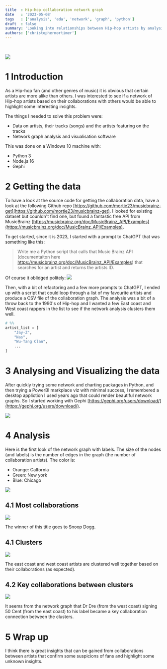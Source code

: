```yaml
---
title  : Hip-hop collaboration network graph
date   : '2023-05-08'
tags   : ['analysis', 'eda', 'network', 'graph', 'python']
draft  : false
summary: 'Looking into relationships between Hip-hop artists by analysing the network graph of their collaborations'
authors: ['christophermortimer']
---
```



<TOCInline toc={props.toc} indentDepth={2} />
<br />

![](/static/images/hiphop-graph/hiphop-graph-no-label-avatar.png)

# 1 Introduction

As a Hip-hop fan (and other genres of music) it is obvious that certain artists are more alike than others.
I was interested to see if a network of Hip-hop artists based on their collaborations with others would be able to highlight some interesting insights.

The things I needed to solve this problem were:

- Data on artists, their tracks (songs) and the artists featuring on the tracks
- Network graph analysis and visualisation software

This was done on a Windows 10 machine with:

- Python 3
- Node.js 16
- Gephi

# 2 Getting the data

To have a look at the source code for getting the collaboration data, have a look at the following Github repo [https://github.com/mortie23/musicbrainz-get](https://github.com/mortie23/musicbrainz-get).
I looked for existing dataset but counldn't find one, but found a fantastic free API from MusicBrainz [https://musicbrainz.org/doc/MusicBrainz_API/Examples](https://musicbrainz.org/doc/MusicBrainz_API/Examples).

To get started, since it is 2023, I started with a prompt to ChatGPT that was something like this:

> Write me a Python script that calls that Music Brainz API (documentaiton here https://musicbrainz.org/doc/MusicBrainz_API/Examples) that searches for an artist and returns the artists ID.

Of course it oblidged politely:
![](/static/images/hiphop-graph/hiphop-graph-chatgpt.png)

Then, with a bit of refactoring and a few more prompts to ChatGPT, I ended up with a script that could loop through a list of my favourite artists and produce a CSV file of the collaboration graph.
The analysis was a bit of a throw back to the 1990's of Hip-hop and I wanted a few East coast and West coast rappers in the list to see if the network analysis clusters them well.

```py
# %%
artist_list = [
    "Jay-Z",
    "Nas",
    "Wu-Tang Clan",
    ...
]
```

# 3 Analysing and Visualizing the data

After quickly trying some network and charting packages in Python, and then trying a PowerBI markplace viz with minimal success, I remembered a desktop appliction I used years ago that could render beautiful network graphs.
So I started working with Gephi [https://gephi.org/users/download/](https://gephi.org/users/download/).

![](/static/images/hiphop-graph/hiphop-graph-gephi-screenshot.png)

# 4 Analysis

Here is the first look of the network graph with labels.
The size of the nodes (and labels) is the number of edges in the graph (the number of collaboration artists).
The color is:

- Orange: Calfornia
- Green: New york
- Blue: Chicago

![](/static/images/hiphop-graph/hiphop-graph-label.png)

## 4.1 Most collaborations

![](/static/images/hiphop-graph/hiphop-graph-snoop.png)

The winner of this title goes to Snoop Dogg.

## 4.1 Clusters

![](/static/images/hiphop-graph/hiphop-graph-clusters.png)

The east coast and west coast artists are clustered well together based on their collaborations (as expected).

## 4.2 Key collaborations between clusters

![](/static/images/hiphop-graph/hiphop-graph-drdre-50cent.png)

It seems from the network graph that Dr Dre (from the west coast) signing 50 Cent (from the east coast) to his label became a key collaboration connection between the clusters.

# 5 Wrap up

I think there is great insights that can be gained from collaborations between artists that confirm some suspicions of fans and highlight some unknown insights.
